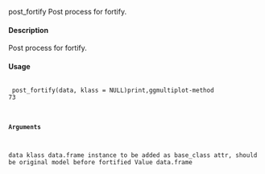 post_fortify
Post process for fortify.

#### Description 
 
Post process for fortify.

#### Usage 
 <pre><code>
post_fortify(data, klass = NULL)print,ggmultiplot-method
73

#### Arguments 
 
data
klass
data.frame
instance to be added as base_class attr, should be original model before fortified
Value
data.frame
